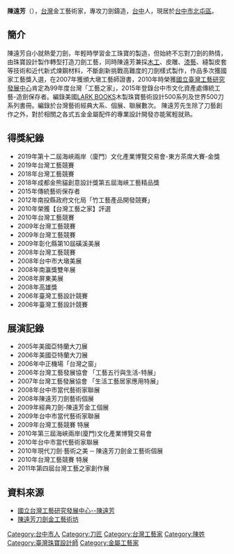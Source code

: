'''陳遠芳'''（{{bd|1955年||||}}），[[台灣|台灣]]金工藝術家，專攻刀劍鑄造，[[台中|台中]]人，現居於[[台中市|台中市]][[北屯區|北屯區]]。
==簡介==
陳遠芳自小就熱愛刀劍，年輕時學習金工珠寶的製造，但始終不忘對刀劍的熱情，由珠寶設計製作轉型打造刀劍工藝，同時陳遠芳兼採[[木工|木工]]、皮雕、[[漆藝|漆藝]]、縫製皮套等技術和近代新式煉鋼材料，不斷創新挑戰高難度的刀劍樣式製作，作品多次獲國家工藝獎入選，在2007年獲頒大墩工藝師證書，2010年時榮獲[[國立臺灣工藝研究發展中心|國立臺灣工藝研究發展中心]]肯定為99年度台灣「工藝之家」，2015年登錄台中市文化資產處傳統工藝-造劍保存者。編錄美國[[LARK_BOOKS|LARK BOOKS]]木製珠寶藝術設計500系列及世界500刀系列書冊。編錄於台灣藝術經典大系、個展、聯展數次。
陳遠芳先生除了刀藝創作之外，對於相關之各式五金金屬配件的專業設計開發亦能駕輕就熟。
==得獎紀錄== 
*2019年第十二屆海峽兩岸（廈門）文化產業博覽交易會-東方茶席大賽-金獎
*2019年台灣工藝競賽
*2018年台灣工藝競賽
*2018年成都金熊貓創意設計獎第五屆海峽工藝精品獎
*2015年傳統藝術保存者
*2012年南投縣政府文化局「竹工藝產品開發競賽」
*2010年榮獲【台灣工藝之家】評選
*2010年台灣工藝競賽	
*2009年台灣工藝競賽	
*2009年台灣工藝競賽	
*2009年彰化縣第10屆磺溪美展	
*2008年台灣工藝競賽	
*2008年台中市大墩美展
*2008年南瀛獎雙年展 
*2008年屏東美展
*2008年高雄獎	
*2006年臺灣工藝設計競賽	
*2006年臺灣工藝設計競賽	
==展演記錄== 
*2005年美國亞特蘭大刀展
*2006年美國亞特蘭大刀展
*2006年中正機場「台灣之窗」
*2006年台灣工藝發展協會 「工藝五行與生活-特展」
*2007年台灣工藝發展協會 「生活工藝居家應用特展」
*2008年台中市當代藝術家聯展
*2008年陳遠芳刀劍藝術個展
*2009年經典刀劍-陳遠芳金工個展
*2009年台中市當代藝術家聯展
*2009年台灣工藝競賽 特展
*2010年第三屆海峽兩岸(廈門)文化產業博覽交易會
*2010年台中市當代藝術家聯展
*2010年現代刀劍‧藝術之美 ─ 陳遠芳刀劍金工藝術個展
*2010年台灣工藝競賽 特展
*2011年第四屆台灣工藝之家創作展
== 資料來源 ==
* [https://web.archive.org/web/20130809133203/http://www.ntcri.gov.tw/zh-tw/House/Content.aspx?Para=205&Control=1 國立台灣工藝研究發展中心--陳遠芳]
* [http://www.cyf-knife.com/ 陳遠芳刀劍金工藝術坊] {{Wayback|url=http://www.cyf-knife.com/ |date=20210415083409 }}

[[Category:台中市人|Category:台中市人]]
[[Category:刀匠|Category:刀匠]]
[[Category:台灣工藝家|Category:台灣工藝家]]
[[Category:陳姓|Category:陳姓]]
[[Category:臺灣珠寶設計師|Category:臺灣珠寶設計師]]
[[Category:金屬工藝家|Category:金屬工藝家]]